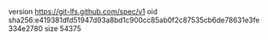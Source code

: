 version https://git-lfs.github.com/spec/v1
oid sha256:e419381dfd51947d93a8bd1c900cc85ab0f2c87535cb6de78631e3fe334e2780
size 54375
